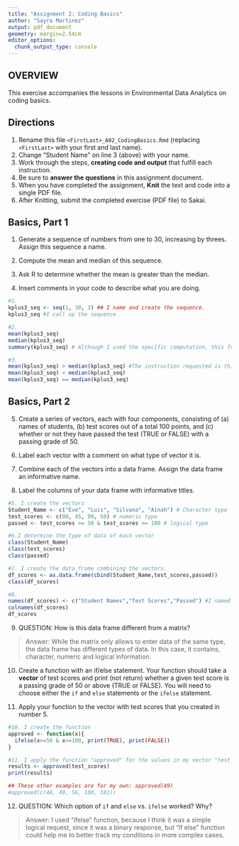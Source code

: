 ```yaml
---
title: "Assignment 2: Coding Basics"
author: "Sayra Martinez"
output: pdf_document
geometry: margin=2.54cm
editor_options: 
  chunk_output_type: console
---
```


## OVERVIEW

This exercise accompanies the lessons in Environmental Data Analytics on coding basics.

## Directions

1.  Rename this file `<FirstLast>_A02_CodingBasics.Rmd` (replacing `<FirstLast>` with your first and last name).
2.  Change "Student Name" on line 3 (above) with your name.
3.  Work through the steps, **creating code and output** that fulfill each instruction.
4.  Be sure to **answer the questions** in this assignment document.
5.  When you have completed the assignment, **Knit** the text and code into a single PDF file.
6.  After Knitting, submit the completed exercise (PDF file) to Sakai.

## Basics, Part 1

1.  Generate a sequence of numbers from one to 30, increasing by threes. Assign this sequence a name.

2.  Compute the mean and median of this sequence.

3.  Ask R to determine whether the mean is greater than the median.

4.  Insert comments in your code to describe what you are doing.

```r
#1. 
kplus3_seq <- seq(1, 30, 3) ## I name and create the sequence.
kplus3_seq #I call up the sequence

#2. 
mean(kplus3_seq)
median(kplus3_seq)
summary(kplus3_seq) # Although I used the specific computation, this function also returns the requested values.

#3.
mean(kplus3_seq) > median(kplus3_seq) #The instruction requested is this, but as it is false, below I also asked to determine if it's less or equal to the median.
mean(kplus3_seq) < median(kplus3_seq)
mean(kplus3_seq) == median(kplus3_seq)
```

## Basics, Part 2

5.  Create a series of vectors, each with four components, consisting of (a) names of students, (b) test scores out of a total 100 points, and (c) whether or not they have passed the test (TRUE or FALSE) with a passing grade of 50.

6.  Label each vector with a comment on what type of vector it is.

7.  Combine each of the vectors into a data frame. Assign the data frame an informative name.

8.  Label the columns of your data frame with informative titles.

```r
#5. I create the vectors
Student_Name <- c("Eve", "Luis", "Silvana", "Ainah") # Character type
test_scores <- c(90, 45, 99, 50) # numeric type
passed <- test_scores >= 50 & test_scores <= 100 # logical type

#6.I determine the type of data of each vector
class(Student_Name)
class(test_scores)
class(passed)

#7. I create the data frame combining the vectors.
df_scores <- as.data.frame(cbind(Student_Name,test_scores,passed))
class(df_scores)

#8.
names(df_scores) <- c("Student Names","Test Scores","Passed") #I named the columns
colnames(df_scores)
df_scores
```

9.  QUESTION: How is this data frame different from a matrix?

> Answer:
While the matrix only allows to enter data of the same type, the data frame has different types of data. In this case, it contains, character, numeric and logical information.

10. Create a function with an if/else statement. Your function should take a **vector** of test scores and print (not return) whether a given test score is a passing grade of 50 or above (TRUE or FALSE). You will need to choose either the `if` and `else` statements or the `ifelse` statement. 

11. Apply your function to the vector with test scores that you created in number 5.

```r
#10. I create the function
approved <- function(x){
  ifelse(x>=50 & x<=100, print(TRUE), print(FALSE))
}

#11. I apply the function "approved" for the values in my vector "test_scores"
results <- approved(test_scores)
print(results)

## These other examples are for my own: approved(49)
#approved(c(48, 49, 56, 100, 101))
```

12. QUESTION: Which option of `if` and `else` vs. `ifelse` worked? Why?

> Answer:
I used "ifelse" function, because I think it was a simple logical request, since it was a binary response, but "if else" function could help me to better track my conditions in more complex cases.
